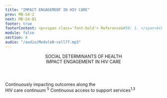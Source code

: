 ```yaml
---
title: "IMPACT ENGAGEMENT IN HIV CARE"
prev: MB-S4-2
next: MB-S4-Q1
footer: true
footerContent: <p><span class='font-bold'> Reference&#58; 1. </span>Achieving Together&#58; A Plan to End the HIV Epidemic in Texas. A Status-Neutral Approach&#58; Achieving Together to End the HIV Epidemic. June 18, 2020. Accessed May 19, 2022. https://achievingtogethertx.org/wp-content/uploads/2020/11/Status-Neutral-White-Paper_06182020.pdf <b>2.</b> Myers JE, Braunstein SL, Xia Q, et al. Redefining prevention and care&#58; a status-neutral approach to HIV. Open Forum Infect Dis. 2018;5(6):ofy097. doi:10.1093/ofid/ofy097 <b>3.</b> Ford MA, Spicer CM. Committee on Review Data Systems for Monitoring HIV Care; Institute of Medicine, eds. Monitoring HIV Care in the United States&#58; Indicators and Data Systems. Washington (DC)&#58; National Academies Press (US); March 15, 2012. <b>4.</b> Healthy People 2030&#58; U.S. Department of Health and Human Services, Office of Disease Prevention and Health Promotion. Accessed May 20, 2022. https://health.gov/healthypeople/priority-areas/social-determinants-health 5. Abgrall S, Del Amo J. Effect of sociodemographic factors on survival of people living with HIV. Curr Opin HIV AIDS. 2016;11(5):501-506. doi:10.1097/COH.0000000000000301</p>
module: false
section: 4
audio: "/audio/ModuleB-cell77.mp3"
---
```


<Header>
  SOCIAL DETERMINANTS OF HEALTH <br />
  <span className="text-red">IMPACT ENGAGEMENT IN HIV CARE</span>
</Header>
<PotatoLayout className="flex-col mt-2 2xl:mt-8 justify-center items-center text-center text-sm 2xl:text-lg font-medium font-sans text-[#707070]">
  Continuously impacting outcomes along the <br /> HIV care continuum
  <sup>5</sup>
</PotatoLayout>
<PotatoLayout class="flex justify-center items-center">
  <HivChart varient3 />
  <Pic
    src="/home.png"
    className="h-[200px] w-[280px] 2xl:h-[408px] 2xl:w-[590px]"
    alt="hiv-chart-3"
  />
</PotatoLayout>
<PotatoLayout className="flex-col mt-2 2xl:mt-8 justify-center items-center text-center text-base 2xl:text-lg font-sans text-[#707070]">
  Continuous access to support services<sup>1,3</sup>
</PotatoLayout>
